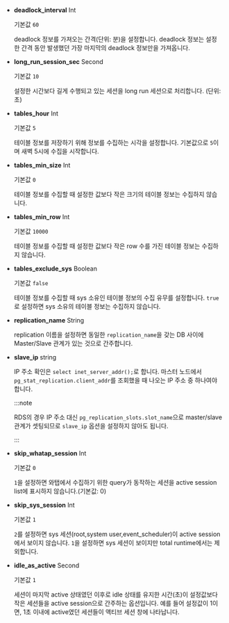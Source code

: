 <InDoc product ='mysql,mysql-v1'>

* **deadlock_interval** <span class='type'>Int</span>

  기본값 `60`

  deadlock 정보를 가져오는 간격(단위: 분)을 설정합니다. deadlock 정보는 설정한 간격 동안 발생했던 가장 마지막의 deadlock 정보만을 가져옵니다.

</InDoc>

<Xclude product ='redis'>

* **long_run_session_sec** <span class='type'>Second</span>

  기본값 `10`

  설정한 시간보다 길게 수행되고 있는 세션을 long run 세션으로 처리합니다. (단위: 초)

* **tables_hour** <span class='type'>Int</span>

  기본값 `5`

  테이블 정보를 저장하기 위해 정보를 수집하는 시각을 설정합니다. 기본값으로 `5`이며 새벽 5시에 수집을 시작합니다.

* **tables_min_size** <span class='type'>Int</span>

  기본값 `0`

  테이블 정보를 수집할 때 설정한 값보다 작은 크기의 테이블 정보는 수집하지 않습니다.

* **tables_min_row** <span class='type'>Int</span>

  기본값 `10000`

  테이블 정보를 수집할 때 설정한 값보다 작은 row 수를 가진 테이블 정보는 수집하지 않습니다.

</Xclude>

<InDoc product='oracle,tibero'>

* **tables_exclude_sys** <span class='type'>Boolean</span>

  기본값 `false`

  테이블 정보를 수집할 때 sys 소유인 테이블 정보의 수집 유무를 설정합니다. `true`로 설정하면 sys 소유의 테이블 정보는 수집하지 않습니다.

</InDoc>

<Xclude product='cubrid,redis'>

* **replication_name** <span class='type'>String</span>

  replication 이름을 설정하면 동일한 `replication_name`을 갖는 DB 사이에 Master/Slave 관계가 있는 것으로 간주합니다.

</Xclude>

<InDoc product='postgresql'>

* **slave_ip** <span class='type'>string</span>

  IP 주소 확인은 `select inet_server_addr();`로 합니다. 마스터 노드에서 `pg_stat_replication.client_addr`를 조회했을 때 나오는 IP 주소 중 하나여야 합니다.
  
  :::note
  
  RDS의 경우 IP 주소 대신 `pg_replication_slots.slot_name`으로 master/slave 관계가 셋팅되므로 `slave_ip` 옵션을 설정하지 않아도 됩니다.
  
  :::

</InDoc>

<Xclude product='cubrid,redis'>

* **skip_whatap_session** <span class='type'>Int</span>

  기본값 `0`

  `1`을 설정하면 와탭에서 수집하기 위한 query가 동작하는 세션을 active session list에 표시하지 않습니다.(기본값: 0)

</Xclude>

<InDoc product='mysql'>

* **skip_sys_session** <span class='type'>Int</span>

  기본값 `1`

  `2`를 설정하면 sys 세션(root,system user,event_scheduler)이 active session에서 보이지 않습니다. `1`을 설정하면 sys 세션이 보이지만 total runtime에서는 제외합니다.

</InDoc>

<InDoc product='redis'>

* **idle_as_active** <span class='type'>Second</span>

  기본값 `1`

  세션이 마지막 active 상태였던 이후로 idle 상태를 유지한 시간(초)이 설정값보다 작은 세션들을 active session으로 간주하는 옵션입니다. 예를 들어 설정값이 1이면, 1초 이내에 active였던 세션들이 액티브 세션 창에 나타납니다.

</InDoc>